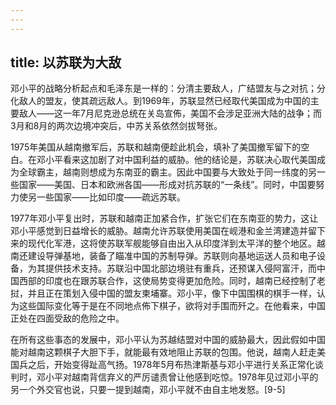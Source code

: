 ```yaml
---
---
---
```

title: 以苏联为大敌
---



邓小平的战略分析起点和毛泽东是一样的：分清主要敌人，广结盟友与之对抗；分化敌人的盟友，使其疏远敌人。到1969年，苏联显然已经取代美国成为中国的主要敌人——这一年7月尼克逊总统在关岛宣佈，美国不会涉足亚洲大陆的战争；而3月和8月的两次边境冲突后，中苏关系依然剑拔弩张。

1975年美国从越南撤军后，苏联和越南便趁此机会，填补了美国撤军留下的空白。在邓小平看来这加剧了对中国利益的威胁。他的结论是，苏联决心取代美国成为全球霸主，越南则想成为东南亚的霸主。因此中国要与大致处于同一纬度的另一些国家——美国、日本和欧洲各国——形成对抗苏联的“一条线”。同时，中国要努力使另一些国家——比如印度——疏远苏联。

1977年邓小平复出时，苏联和越南正加紧合作，扩张它们在东南亚的势力，这让邓小平感觉到日益增长的威胁。越南允许苏联使用美国在岘港和金兰湾建造并留下来的现代化军港，这将使苏联军舰能够自由出入从印度洋到太平洋的整个地区。越南还建设导弹基地，装备了瞄准中国的苏制导弹。苏联则向基地运送人员和电子设备，为其提供技术支持。苏联沿中国北部边境驻有重兵，还预谋入侵阿富汗，而中国西部的印度也在跟苏联合作，这使局势变得更加危险。同时，越南已经控制了老挝，并且正在策划入侵中国的盟友柬埔寨。邓小平，像下中国围棋的棋手一样，认为这些国际变化等于是在不同地点佈下棋子，欲将对手围而歼之。在他看来，中国正处在四面受敌的危险之中。

在所有这些事态的发展中，邓小平认为苏越结盟对中国的威胁最大，因此假如中国能对越南这颗棋子大胆下手，就能最有效地阻止苏联的包围。他说，越南人赶走美国兵之后，开始变得趾高气扬。1978年5月布热津斯基与邓小平进行关系正常化谈判时，邓小平对越南背信弃义的严厉谴责曾让他感到吃惊。1978年见过邓小平的另一个外交官也说，只要一提到越南，邓小平就不由自主地发怒。[9-5]